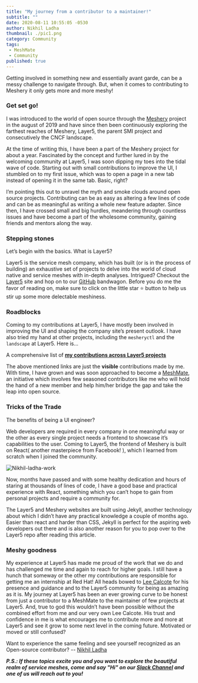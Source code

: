 ```yaml
---
title: "My journey from a contributor to a maintainer!"
subtitle: ""
date: 2020-08-11 10:55:05 -0530
author: Nikhil Ladha
thumbnail: ./pic1.png
category: Community
tags:
 - MeshMate
 - Community
published: true
---
```



<BlogWrapper>

Getting involved in something new and essentially avant garde, can be a messy challenge to navigate through. But, when it comes to contributing to Meshery it only gets more and more meshy!

### Get set go!

<p>I was introduced to the world of open source through the <a href="https://meshery.io/" >Meshery</a> project in the august of 2019 and have since then been continuously exploring the farthest reaches of Meshery, Layer5, the parent SMI project and consecutively the CNCF landscape.

At the time of writing this, I have been a part of the Meshery project for about a year. Fascinated by the concept and further lured in by the welcoming community at Layer5, I was soon dipping my toes into the tidal wave of code. Starting out with small contributions to improve the UI, I stumbled on to my first issue, which was to open a page in a new tab instead of opening it in the same tab. Basic, right?

I’m pointing this out to unravel the myth and smoke clouds around open source projects. Contributing can be as easy as altering a few lines of code and can be as meaningful as writing a whole new feature adapter. Since then, I have crossed small and big hurdles, meandering through countless issues and have become a part of the wholesome community, gaining friends and mentors along the way.</p>

### Stepping stones

Let’s begin with the basics. What is Layer5?

Layer5 is the service mesh company, which has built (or is in the process of building) an exhaustive set of projects to delve into the world of cloud native and service meshes with in-depth analyses. Intrigued? Checkout the [Layer5](https://layer5.io/) site and hop on to our [GitHub](https://github.com/layer5io) bandwagon. Before you do me the favor of reading on, make sure to click on the little star :star: button to help us stir up some more delectable meshiness.

### Roadblocks

Coming to my contributions at Layer5, I have mostly been involved in improving the UI and shaping the company site’s present outlook. I have also tried my hand at other projects, including the `mesheryctl` and the `landscape` at Layer5. Here is...

A comprehensive list of **[my contributions across Layer5 projects](https://github.com/issues?page=3&q=is%3Aclosed+author%3ANikhil-Ladha+org%3Alayer5io)**

The above mentioned links are just the **visible** contributions made by me. With time, I have grown and was soon approached to become a [MeshMate](community/meshmates), an initiative which involves few seasoned contributors like me who will hold the hand of a new member and help him/her bridge the gap and take the leap into open source.

### Tricks of the Trade

The benefits of being a UI engineer?

Web developers are required in every company in one meaningful way or the other as every single project needs a frontend to showcase it’s capabilities to the user. Coming to Layer5, the frontend of Meshery is built on React( another masterpiece from Facebook! ), which I learned from scratch when I joined the community.

<img src={SignedBook} class="image-right" alt="Nikhil-ladha-work" />

Now, months have passed and with some healthy dedication and hours of staring at thousands of lines of code, I have a good base and practical experience with React, something which you can’t hope to gain from personal projects and require a community for.

The Layer5 and Meshery websites are built using Jekyll, another technology about which I didn’t have any practical knowledge a couple of months ago. Easier than react and harder than CSS, Jekyll is perfect for the aspiring web developers out there and is also another reason for you to pop over to the Layer5 repo after reading this article.

### Meshy goodness<br/>

My experience at Layer5 has made me proud of the work that we do and has challenged me time and again to reach for higher goals. I still have a hunch that someway or the other my contributions are responsible for getting me an internship at Red Hat! All heads bowed to [Lee Calcote](https://www.linkedin.com/in/leecalcote/) for his presence and guidance and to the Layer5 community for being as amazing as it is. My journey at Layer5 has been an ever growing curve to be honest from just a contributor to a MeshMate to the maintainer of few projects at Layer5. And, true to god this wouldn’t have been possible without the combined effort from me and our very own Lee Calcote. His trust and confidence in me is what encourages me to contribute more and more at Layer5 and see it grow to some next level in the coming future.
Motivated or moved or still confused?

Want to experience the same feeling and see yourself recognized as an Open-source contributor?
\-- [Nikhil Ladha](https://www.linkedin.com/in/nikhil-ladha/)

_**P.S.: If these topics excite you and you want to explore the beautiful realm of service meshes, come and say "Hi" on our [Slack Channel](http://slack.layer5.io) and one of us will reach out to you!**_

</BlogWrapper>
